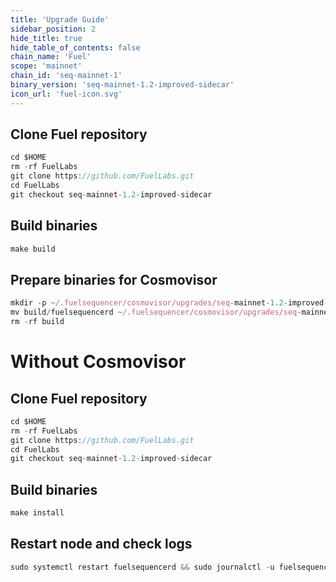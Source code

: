 ```yaml
---
title: 'Upgrade Guide'
sidebar_position: 2
hide_title: true
hide_table_of_contents: false
chain_name: 'Fuel'
scope: 'mainnet'
chain_id: 'seq-mainnet-1'
binary_version: 'seq-mainnet-1.2-improved-sidecar'
icon_url: 'fuel-icon.svg'
---
```



<PageTitle
  iconUrl="img/fuel-icon.svg"
  title="Fuel Upgrade Guide"
  chainId="seq-mainnet-1"
  version="seq-mainnet-1.2-improved-sidecar"
/>

## Clone Fuel repository

```js
cd $HOME
rm -rf FuelLabs
git clone https://github.com/FuelLabs.git
cd FuelLabs
git checkout seq-mainnet-1.2-improved-sidecar
```

## Build binaries

```js
make build
```

## Prepare binaries for Cosmovisor

```js
mkdir -p ~/.fuelsequencer/cosmovisor/upgrades/seq-mainnet-1.2-improved-sidecar/bin
mv build/fuelsequencerd ~/.fuelsequencer/cosmovisor/upgrades/seq-mainnet-1.2-improved-sidecar/bin/
rm -rf build
```

# Without Cosmovisor

## Clone Fuel repository

```js
cd $HOME
rm -rf FuelLabs
git clone https://github.com/FuelLabs.git
cd FuelLabs
git checkout seq-mainnet-1.2-improved-sidecar
```

## Build binaries

```js
make install
```

## Restart node and check logs

```js
sudo systemctl restart fuelsequencerd && sudo journalctl -u fuelsequencerd -f --no-hostname -o cat
```
